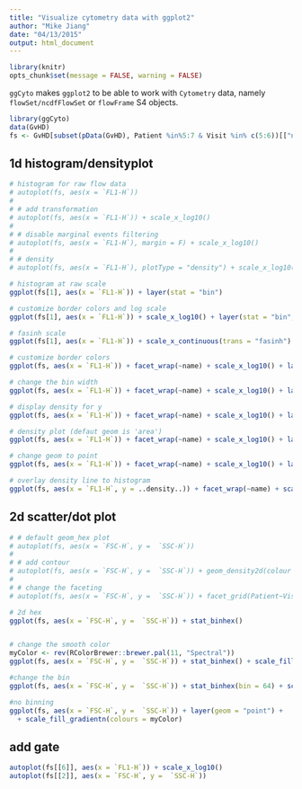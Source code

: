 ```yaml
---
title: "Visualize cytometry data with ggplot2"
author: "Mike Jiang"
date: "04/13/2015"
output: html_document
---
```


```r
library(knitr)
opts_chunk$set(message = FALSE, warning = FALSE)
```

`ggCyto` makes `ggplot2` to be able to work with `Cytometry` data, namely `flowSet/ncdfFlowSet` or `flowFrame` S4 objects.


```r
library(ggCyto)
data(GvHD)
fs <- GvHD[subset(pData(GvHD), Patient %in%5:7 & Visit %in% c(5:6))[["name"]]][c(1,5)]

```

## 1d histogram/densityplot
```r
# histogram for raw flow data
# autoplot(fs, aes(x = `FL1-H`))
# 
# # add transformation
# autoplot(fs, aes(x = `FL1-H`)) + scale_x_log10()
# 
# # disable marginal events filtering
# autoplot(fs, aes(x = `FL1-H`), margin = F) + scale_x_log10()
# 
# # density
# autoplot(fs, aes(x = `FL1-H`), plotType = "density") + scale_x_log10()

# histogram at raw scale
ggplot(fs[1], aes(x = `FL1-H`)) + layer(stat = "bin")

# customize border colors and log scale 
ggplot(fs[1], aes(x = `FL1-H`)) + scale_x_log10() + layer(stat = "bin", colour = "white")

# fasinh scale
ggplot(fs[1], aes(x = `FL1-H`)) + scale_x_continuous(trans = "fasinh") + layer(stat = "bin", colour = "white")

# customize border colors 
ggplot(fs, aes(x = `FL1-H`)) + facet_wrap(~name) + scale_x_log10() + layer(stat = "bin", colour = "white")

# change the bin width
ggplot(fs, aes(x = `FL1-H`)) + facet_wrap(~name) + scale_x_log10() + layer(stat = "bin", colour = "white", binwidth = 1/20)

# display density for y
ggplot(fs, aes(x = `FL1-H`)) + facet_wrap(~name) + scale_x_log10() + layer(stat = "bin", mapping = aes(y = ..density..))

# density plot (defaut geom is 'area')
ggplot(fs, aes(x = `FL1-H`)) + facet_wrap(~name) + scale_x_log10() + layer(stat = "density")

# change geom to point
ggplot(fs, aes(x = `FL1-H`)) + facet_wrap(~name) + scale_x_log10() + layer(stat = "density", geom = "line")

# overlay density line to histogram
ggplot(fs, aes(x = `FL1-H`, y = ..density..)) + facet_wrap(~name) + scale_x_log10() + layer(stat = "bin", colour = "white") + layer(stat = "density", geom= "line", color = "red")

```

## 2d scatter/dot plot
```r
# # default geom_hex plot
# autoplot(fs, aes(x = `FSC-H`, y =  `SSC-H`)) 
# 
# # add contour
# autoplot(fs, aes(x = `FSC-H`, y =  `SSC-H`)) + geom_density2d(colour = "black")
# 
# # change the faceting
# autoplot(fs, aes(x = `FSC-H`, y =  `SSC-H`)) + facet_grid(Patient~Visit) 

# 2d hex
ggplot(fs, aes(x = `FSC-H`, y =  `SSC-H`)) + stat_binhex()


# change the smooth color 
myColor <- rev(RColorBrewer::brewer.pal(11, "Spectral"))
ggplot(fs, aes(x = `FSC-H`, y =  `SSC-H`)) + stat_binhex() + scale_fill_gradientn(colours = myColor)  

#change the bin
ggplot(fs, aes(x = `FSC-H`, y =  `SSC-H`)) + stat_binhex(bin = 64) + scale_fill_gradientn(colours = myColor)  

#no binning
ggplot(fs, aes(x = `FSC-H`, y =  `SSC-H`)) + layer(geom = "point") + 
  + scale_fill_gradientn(colours = myColor)  

```

## add gate
```r
autoplot(fs[[6]], aes(x = `FL1-H`)) + scale_x_log10()
autoplot(fs[[2]], aes(x = `FSC-H`, y =  `SSC-H`)) 
```


